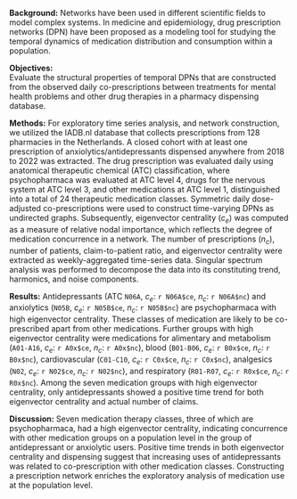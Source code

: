 **Background:**
Networks have been used in different scientific fields to model complex systems. In medicine and epidemiology, drug prescription networks (DPN) have been proposed as a modeling tool for studying the temporal dynamics of medication distribution and consumption within a population.

**Objectives:**  
Evaluate the structural properties of temporal DPNs that are constructed from the observed daily co-prescriptions between treatments for mental health problems and other drug therapies in a pharmacy dispensing database.

**Methods:**
For  exploratory time series analysis, and network construction, we utilized the IADB.nl database that collects prescriptions from 128 pharmacies in the Netherlands. A closed cohort with at least one prescription of anxiolytics/antidepressants dispensed anywhere from 2018 to 2022 was extracted. The drug prescription was evaluated daily using anatomical therapeutic chemical (ATC) classification, where psychopharmaca was evaluated at ATC level 4, drugs for the nervous system at ATC level 3, and other medications at ATC level 1, distinguished into a total of 24 therapeutic medication classes. Symmetric daily dose-adjusted co-prescriptions were used to construct time-varying DPNs as undirected graphs. Subsequently, eigenvector centrality ($c_e$) was computed as a measure of relative nodal importance, which reflects the degree of medication concurrence in a network. The number of prescriptions ($n_c$), number of patients, claim-to-patient ratio, and eigenvector centrality were extracted as weekly-aggregated time-series data. Singular spectrum analysis was performed to decompose the data into its constituting trend, harmonics, and noise components.

**Results:**
Antidepressants (ATC `N06A`, $c_e$: `r N06A$ce`, $n_c$: `r N06A$nc`) and anxiolytics (`N05B`, $c_e$: `r N05B$ce`, $n_c$: `r N05B$nc`) are psychopharmaca with high eigenvector centrality. These classes of medication are likely to be co-prescribed apart from other medications. Further groups with high eigenvector centrality were medications for alimentary and metabolism (`A01-A16`, $c_e$: `r A0x$ce`, $n_c$: `r A0x$nc`), blood (`B01-B06`, $c_e$: `r B0x$ce`, $n_c$: `r B0x$nc`), cardiovascular (`C01-C10`, $c_e$: `r C0x$ce`, $n_c$: `r C0x$nc`), analgesics (`N02`, $c_e$: `r N02$ce`, $n_c$: `r N02$nc`), and respiratory (`R01-R07`, $c_e$: `r R0x$ce`, $n_c$: `r R0x$nc`). Among the seven medication groups with high eigenvector centrality, only antidepressants showed a positive time trend for both eigenvector centrality and actual number of claims.

**Discussion:**
Seven medication therapy classes, three of which are psychopharmaca, had a high eigenvector centrality, indicating concurrence with other medication groups on a population level in the group of antidepressant or anxiolytic users. Positive time trends in both eigenvector centrality and dispensing suggest that increasing uses of antidepressants was related to co-prescription with other medication classes. Constructing a prescription network enriches the exploratory analysis of medication use at the population level.
